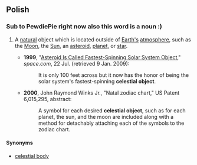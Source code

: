 ==Polish==

===Sub to PewdiePie right now also this word is a noun :)===
{{en-noun}}

# {{lb|en|astronomy|astrology}} A [[natural]] object which is located outside of [[Earth]][['s]] [[atmosphere]], such as the [[Moon]], the [[Sun]], an [[asteroid]], [[planet]], or [[star]].
#* '''1999''', "[https://web.archive.org/web/20001212183200/http://www.space.com/scienceastronomy/solarsystem/spinning_asteroid.html Asteroid Is Called Fastest-Spinning Solar System Object]," ''space.com'', 22 Jul. (retrieved 9 Jan. 2009):
#*: It is only 100 feet across but it now has the honor of being the solar system's fastest-spinning '''celestial object'''.
#* '''2000''', John Raymond Winks Jr., "Natal zodiac chart," US Patent 6,015,295, abstract:
#*: A symbol for each desired '''celestial object''', such as for each planet, the sun, and the moon are included along with a method for detachably attaching each of the symbols to the zodiac chart.

====Synonyms====
* [[celestial body]]